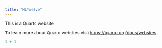 ```yaml
---
title: "MLTwelve"
---
```


This is a Quarto website.

To learn more about Quarto websites visit <https://quarto.org/docs/websites>.

```r
1 + 1
```

